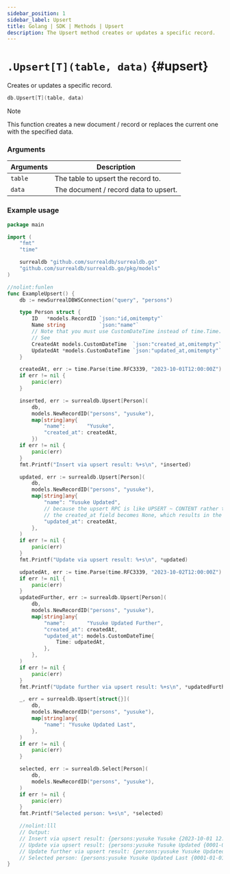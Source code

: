 ```yaml
---
sidebar_position: 1
sidebar_label: Upsert
title: Golang | SDK | Methods | Upsert
description: The Upsert method creates or updates a specific record.
---
```



# `.Upsert[T](table, data)` {#upsert}

Creates or updates a specific record.

```go title="Method Syntax"
db.Upsert[T](table, data)
```

> [!NOTE]
> This function creates a new document / record or replaces the current one with the specified data.

### Arguments

<table>
    <thead>
        <tr>
            <th colspan="2" scope="col">Arguments</th>
            <th colspan="2" scope="col">Description</th>
        </tr>
    </thead>  
    <tbody>
            <tr>
            <td colspan="2" scope="col" scope="row" data-label="Arguments">
                <code>table</code>
                <Label label="required" />
            </td>
            <td colspan="2" scope="col" scope="row" data-label="Description">
                The table to upsert the record to.
            </td>
        </tr>
        <tr>
            <td colspan="2" scope="col" scope="row" data-label="Arguments">
                <code>data</code>
                <Label label="required" />
            </td>
            <td colspan="2" scope="col" scope="row" data-label="Description">
                The document / record data to upsert.
            </td>
        </tr>
    </tbody>
</table>

### Example usage

```go
package main

import (
	"fmt"
	"time"

	surrealdb "github.com/surrealdb/surrealdb.go"
	"github.com/surrealdb/surrealdb.go/pkg/models"
)

//nolint:funlen
func ExampleUpsert() {
	db := newSurrealDBWSConnection("query", "persons")

	type Person struct {
		ID   *models.RecordID `json:"id,omitempty"`
		Name string           `json:"name"`
		// Note that you must use CustomDateTime instead of time.Time.
		// See
		CreatedAt models.CustomDateTime  `json:"created_at,omitempty"`
		UpdatedAt *models.CustomDateTime `json:"updated_at,omitempty"`
	}

	createdAt, err := time.Parse(time.RFC3339, "2023-10-01T12:00:00Z")
	if err != nil {
		panic(err)
	}

	inserted, err := surrealdb.Upsert[Person](
		db,
		models.NewRecordID("persons", "yusuke"),
		map[string]any{
			"name":       "Yusuke",
			"created_at": createdAt,
		})
	if err != nil {
		panic(err)
	}
	fmt.Printf("Insert via upsert result: %+s\n", *inserted)

	updated, err := surrealdb.Upsert[Person](
		db,
		models.NewRecordID("persons", "yusuke"),
		map[string]any{
			"name": "Yusuke Updated",
			// because the upsert RPC is like UPSERT ~ CONTENT rather than UPSERT ~ MERGE,
			// the created_at field becomes None, which results in the returned created_at field being zero value.
			"updated_at": createdAt,
		},
	)
	if err != nil {
		panic(err)
	}
	fmt.Printf("Update via upsert result: %+s\n", *updated)

	udpatedAt, err := time.Parse(time.RFC3339, "2023-10-02T12:00:00Z")
	if err != nil {
		panic(err)
	}
	updatedFurther, err := surrealdb.Upsert[Person](
		db,
		models.NewRecordID("persons", "yusuke"),
		map[string]any{
			"name":       "Yusuke Updated Further",
			"created_at": createdAt,
			"updated_at": models.CustomDateTime{
				Time: udpatedAt,
			},
		},
	)
	if err != nil {
		panic(err)
	}
	fmt.Printf("Update further via upsert result: %+s\n", *updatedFurther)

	_, err = surrealdb.Upsert[struct{}](
		db,
		models.NewRecordID("persons", "yusuke"),
		map[string]any{
			"name": "Yusuke Updated Last",
		},
	)
	if err != nil {
		panic(err)
	}

	selected, err := surrealdb.Select[Person](
		db,
		models.NewRecordID("persons", "yusuke"),
	)
	if err != nil {
		panic(err)
	}
	fmt.Printf("Selected person: %+s\n", *selected)

	//nolint:lll
	// Output:
	// Insert via upsert result: {persons:yusuke Yusuke {2023-10-01 12:00:00 +0000 UTC} <nil>}
	// Update via upsert result: {persons:yusuke Yusuke Updated {0001-01-01 00:00:00 +0000 UTC} 2023-10-01T12:00:00Z}
	// Update further via upsert result: {persons:yusuke Yusuke Updated Further {2023-10-01 12:00:00 +0000 UTC} 2023-10-02T12:00:00Z}
	// Selected person: {persons:yusuke Yusuke Updated Last {0001-01-01 00:00:00 +0000 UTC} <nil>}
}
```